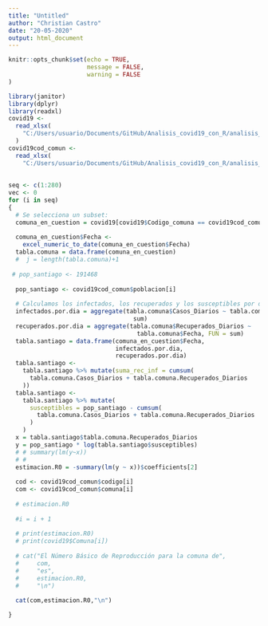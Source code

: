 ```yaml
---
title: "Untitled"
author: "Christian Castro"
date: "20-05-2020"
output: html_document
---
```


```r
knitr::opts_chunk$set(echo = TRUE,
                      message = FALSE,
                      warning = FALSE
)
```


```r

library(janitor)
library(dplyr)
library(readxl)
covid19 <-
  read_xlsx(
    "C:/Users/usuario/Documents/GitHub/Analisis_covid19_con_R/analisis_20_mayo_SIR/covid19cc.xlsx"
  )
covid19cod_comun <-
  read_xlsx(
    "C:/Users/usuario/Documents/GitHub/Analisis_covid19_con_R/analisis_20_mayo_SIR/covid19ccc.xlsx")
    
    
seq <- c(1:280)
vec <- 0
for (i in seq)
{
  # Se selecciona un subset:
  comuna_en_cuestion = covid19[covid19$Codigo_comuna == covid19cod_comun$codigo[i], ]
  
  comuna_en_cuestion$Fecha <-
    excel_numeric_to_date(comuna_en_cuestion$Fecha)
  tabla.comuna = data.frame(comuna_en_cuestion)
  #  j = length(tabla.comuna)+1
  
 # pop_santiago <- 191468
  
  pop_santiago <- covid19cod_comun$poblacion[i]
  
  # Calculamos los infectados, los recuperados y los susceptibles por dias:
  infectados.por.dia = aggregate(tabla.comuna$Casos_Diarios ~ tabla.comuna$Fecha, FUN =
                                   sum)
  recuperados.por.dia = aggregate(tabla.comuna$Recuperados_Diarios ~
                                    tabla.comuna$Fecha, FUN = sum)
  tabla.santiago = data.frame(comuna_en_cuestion$Fecha,
                              infectados.por.dia,
                              recuperados.por.dia)
  tabla.santiago <-
    tabla.santiago %>% mutate(suma_rec_inf = cumsum(
      tabla.comuna.Casos_Diarios + tabla.comuna.Recuperados_Diarios
    ))
  tabla.santiago <-
    tabla.santiago %>% mutate(
      susceptibles = pop_santiago - cumsum(
        tabla.comuna.Casos_Diarios + tabla.comuna.Recuperados_Diarios
      )
    )
  x = tabla.santiago$tabla.comuna.Recuperados_Diarios
  y = pop_santiago * log(tabla.santiago$susceptibles)
  # # summary(lm(y~x))
  # #
  estimacion.R0 = -summary(lm(y ~ x))$coefficients[2]
  
  cod <- covid19cod_comun$codigo[i]
  com <- covid19cod_comun$comuna[i]
  
  # estimacion.R0
  
  #i = i + 1
  
  # print(estimacion.R0)
  # print(covid19$Comuna[i])
  
  # cat("El Número Básico de Reproducción para la comuna de",
  #     com,
  #     "es",
  #     estimacion.R0,
  #     "\n")
  
  cat(com,estimacion.R0,"\n")    

}


```


